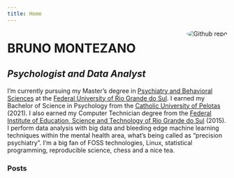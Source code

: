```yaml
---
title: Home
---
```


[<img src="profile.jpg" style="max-width:25%;min-width:40px;float:right; border-radius: 50%;" alt="Github repo" />](https://github.com/brunomontezano)

# BRUNO MONTEZANO

## _Psychologist and Data Analyst_

I'm currently pursuing my Master's degree in
[Psychiatry and Behavioral Sciences](https://www.ufrgs.br/ppgpsiquiatria/)
at the
[Federal University of Rio Grande do Sul](http://www.ufrgs.br/ufrgs/inicial).
I earned my Bachelor of Science in Psychology from the
[Catholic University of Pelotas](https://ucpel.edu.br/) (2021).
I also earned my Computer Technician degree from the
[Federal Institute of Education, Science and Technology of Rio Grande do Sul](https://ifrs.edu.br/) (2015).
I perform data analysis with big data and bleeding edge machine learning
techniques within the mental health area, what's being called as "precision
psychiatry".
I'm a big fan of FOSS technologies, Linux, statistical programming,
reproducible science, chess and a nice tea.

### Posts
